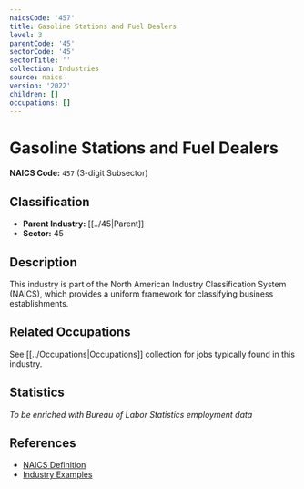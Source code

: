 ```yaml
---
naicsCode: '457'
title: Gasoline Stations and Fuel Dealers
level: 3
parentCode: '45'
sectorCode: '45'
sectorTitle: ''
collection: Industries
source: naics
version: '2022'
children: []
occupations: []
---
```

# Gasoline Stations and Fuel Dealers

**NAICS Code:** `457` (3-digit Subsector)

## Classification

- **Parent Industry:** [[../45|Parent]]
- **Sector:** 45

## Description

This industry is part of the North American Industry Classification System (NAICS), which provides a uniform framework for classifying business establishments.

## Related Occupations

See [[../Occupations|Occupations]] collection for jobs typically found in this industry.

## Statistics

*To be enriched with Bureau of Labor Statistics employment data*

## References

- [NAICS Definition](https://www.census.gov/naics/)
- [Industry Examples](https://www.census.gov/naics/2022NAICS/)
